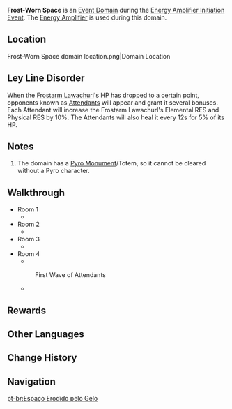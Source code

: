 {{Domain Infobox
|type         = Event
|image        = Domain Secret Ingredient.png
|description  = A Frostarm Lawachurl and the creatures under its command dwell within this Domain. These sniveling supplicants, the Attendants, will likely do everything in their power to defend their lord.
|region       = Liyue
|area         = Sea of Clouds
|recElements  = Pyro, Anemo
}}
'''Frost-Worn Space''' is an [[Event Domain]] during the [[Energy Amplifier Initiation]] [[Event]]. The [[Energy Amplifier]] is used during this domain.

==Location==
<gallery hideaddbutton="true" captionalign="center">
Frost-Worn Space domain location.png|Domain Location
</gallery>

==Ley Line Disorder==
When the [[Frostarm Lawachurl]]'s HP has dropped to a certain point, opponents known as [[Attendant]]s will appear and grant it several bonuses. Each Attendant will increase the Frostarm Lawachurl's Elemental RES and Physical RES by 10%. The Attendants will also heal it every 12s for 5% of its HP.

==Notes==
# The domain has a [[Pyro Monument]]/Totem, so it cannot be cleared without a Pyro character.

==Walkthrough==
*Room 1
** {{Enemy List|Ice Shieldwall Mitachurl;Ice Shield Hilichurl Guard;Cryo Hilichurl Shooter*2;Cryo Samachurl|**}}
*Room 2
** {{Enemy List|Cryo Slime*6;Large Cryo Slime*2|**}}
*Room 3
** {{Enemy List|Ice Shieldwall Mitachurl*2;Cryo Abyss Mage|**}}
*Room 4
** {{Enemy|Frostarm Lawachurl|x=1}}
*:First Wave of Attendants
** {{Enemy List|Ice Shield Hilichurl Guard*2;Cryo Hilichurl Grenadier*2|**}}

==Rewards==
{{Card|Primogem|60}}{{Card|Mora|30,000}}{{Card|Fractured Fruit Data|270}}

==Other Languages==
{{Other Languages
|en      = Frost-Worn Space
|zhs     = 冰蚀霜侵之处
|zhs_rm  = Bīng Shí Shuāng Qīn zhī Chù
|zht     = 冰蝕霜侵之處
|zht_rm  = Bīng Shí Shuāng Qīn zhī Chù
|zh_tl   = 
|ja      = 氷霜が蝕む地
|ja_rm   = Hyousou ga Mushibamu Chi
|ja_tl   = Land Eaten Away by Ice and Frost
|ko      = 얼음 서리에 침식된 곳
|ko_rm   = 
|ko_tl   = 
|es      = Infierno del hielo
|es_tl   = Hell of Ice
|fr      = Empire des glaces
|fr_tl   = Ice Empire
|ru      = Ледниковая обитель
|ru_tl   = 
|th      = ภัยน้ำแข็งคุกคาม
|th_rm   = 
|th_tl   = Threatening Ice Danger
|vi      = Vùng Băng Giá Đục Khoét
|vi_tl   = 
|de      = Vom Eis durchfressene Ecke
|de_tl   = Corner Corroded by Ice
|id      = Frost-Worn Space
|pt      = Espaço Erodido pelo Gelo
|pt_tl   = 
}}

==Change History==
{{Change History|1.5}}

==Navigation==
{{Domain Navbox|Temporary}}

[[pt-br:Espaço Erodido pelo Gelo]]